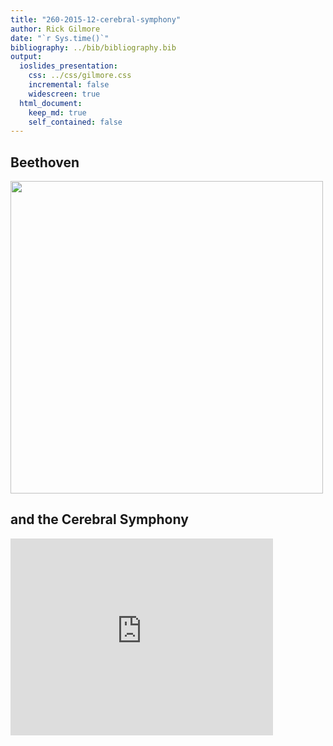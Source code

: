 ```yaml
---
title: "260-2015-12-cerebral-symphony"
author: Rick Gilmore
date: "`r Sys.time()`"
bibliography: ../bib/bibliography.bib
output:
  ioslides_presentation:
    css: ../css/gilmore.css
    incremental: false
    widescreen: true
  html_document:
    keep_md: true
    self_contained: false
---
```


## Beethoven

<div class="centered">
<img src="../img/beethoven.jpg" height=500px>
</div>

## and the Cerebral Symphony

<iframe width="420" height="315" src="https://www.youtube.com/embed/ljGMhDSSGFU" frameborder="0" allowfullscreen></iframe>

